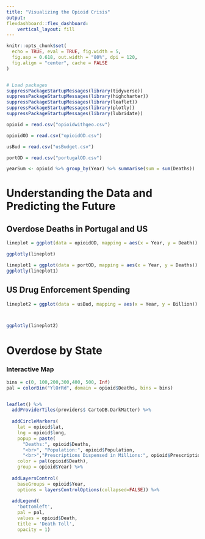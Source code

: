 ```yaml
---
title: "Visualizing the Opioid Crisis"
output:
flexdashboard::flex_dashboard:
    vertical_layout: fill
---
```


```r
knitr::opts_chunk$set(
  echo = TRUE, eval = TRUE, fig.width = 5,
  fig.asp = 0.618, out.width = "80%", dpi = 120,
  fig.align = "center", cache = FALSE
)


# Load packages
suppressPackageStartupMessages(library(tidyverse))
suppressPackageStartupMessages(library(highcharter))
suppressPackageStartupMessages(library(leaflet))
suppressPackageStartupMessages(library(plotly))
suppressPackageStartupMessages(library(lubridate))
```

```r
opioid = read.csv("opioidwithgeo.csv")

opioidOD = read.csv("opioidOD.csv")

usBud = read.csv("usBudget.csv")

portOD = read.csv("portugalOD.csv")

yearSum <- opioid %>% group_by(Year) %>% summarise(sum = sum(Deaths))

```

Understanding the Data and Predicting the Future
=================================================

{data-width=600}
-------------------------------------

## Overdose Deaths in Portugal and US

```r
lineplot = ggplot(data = opioidOD, mapping = aes(x = Year, y = Death)) + ylab("Deaths Per 100k People") + geom_point() + xlim(1999, 2030) + ylim(2, 20) + geom_smooth(method  = "lm", color = "red") + geom_abline(slope = 0.6013, intercept = -1200.4043 , color = "red")

ggplotly(lineplot)

lineplot1 = ggplot(data = portOD, mapping = aes(x = Year, y = Deaths)) + ylab("Deaths Per 100k People") + geom_point() + xlim(1999, 2030) + ylim(2, 100) + geom_smooth(method  = "lm", color = "yellow") +geom_abline(slope =  -0.1759  , intercept = 386.0752 , color = "yellow")
ggplotly(lineplot1)
```

## US Drug Enforcement Spending
```r



lineplot2 = ggplot(data = usBud, mapping = aes(x = Year, y = Billion)) + ylab("Dollars in Billions") + geom_point() + xlim(1999, 2030) + ylim(1.5, 5) + geom_smooth(method  = "lm", color = "blue") + geom_abline(slope = 0.07955, intercept = -157.36332, color = "blue")



ggplotly(lineplot2)
```

Overdose by State
================================


### Interactive Map
```r

bins = c(0, 100,200,300,400, 500, Inf)
pal = colorBin("YlOrRd", domain = opioid$Deaths, bins = bins)


leaflet() %>% 
  addProviderTiles(providers$ CartoDB.DarkMatter) %>%
  
  addCircleMarkers(
    lat = opioid$lat, 
    lng = opioid$long,  
    popup = paste(
      "Deaths:", opioid$Deaths,
      "<br>", "Population:", opioid$Population, 
      "<br>","Prescriptions Dispensed in Millions:", opioid$Prescriptions.Dispensed.by.US.Retailers.in.that.year..millions.), 
    color = pal(opioid$Death),
    group = opioid$Year) %>%
  
  addLayersControl(
    baseGroups = opioid$Year,
    options = layersControlOptions(collapsed=FALSE)) %>%
  
  addLegend(
    'bottomleft', 
    pal = pal, 
    values = opioid$Death,
    title = 'Death Toll',
    opacity = 1)

```
